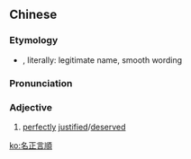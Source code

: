 {{also|名正言顺}}
==Chinese==
{{zh-forms|s=名正言顺}}

===Etymology===
* {{RQ:Confucius}}, literally: legitimate name, smooth wording

===Pronunciation===
{{zh-pron
|m=míngzhèngyánshùn
|c=ming4 zing3 jin4 seon6
|mn=bêng-chèng-giân-sūn
|cat=a
}}

===Adjective===
{{zh-adj}}

# [[perfectly]] [[justified]]/[[deserved]]

[[ko:名正言順]]